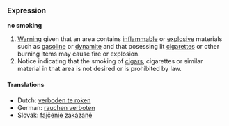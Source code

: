 ===Expression===
'''no smoking'''

#[[Warning]] given that an area contains [[inflammable]] or [[explosive]] materials such as [[gasoline]] or [[dynamite]] and that posessing lit [[cigarettes]] or other burning items may cause fire or explosion.
#Notice indicating that the smoking of [[cigars]], cigarettes or similar material in that area is not desired or is prohibited by law.

==== Translations ====
*Dutch: [[verboden te roken]]
*German: [[rauchen verboten]]
*Slovak: [[fajčenie zakázané]]